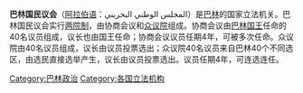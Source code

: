 '''巴林国民议会'''（[[阿拉伯语|阿拉伯语]]：المجلس الوطني البحريني）是[[巴林|巴林]]的国家立法机关。巴林国民议会实行[[两院制|两院制]]，由协商会议和[[代表理事會_(巴林)|众议院]]组成。协商会议由[[巴林国王|巴林国王]]任命的40名议员组成，议长也由国王任命；协商会议议员任期4年，可被多次任命。众议院由40名议员组成，议长由议员投票选出；众议院40名议员来自巴林40个不同选区，由选民直接选举产生，议长由议员投票选出。议员任期4年，可连选连任。
{{亚洲题目|议会}}

[[Category:巴林政治|Category:巴林政治]]
[[Category:各国立法机构|Category:各国立法机构]]